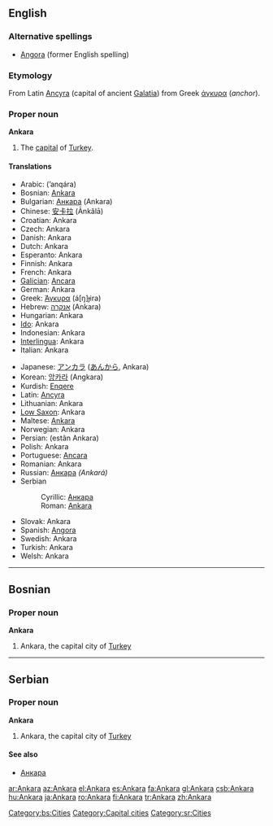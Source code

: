 {{see|ankara}}
{{wikipedia}}
==English==

===Alternative spellings===
*[[Angora]] (former English spelling)

===Etymology===
From Latin [[Ancyra]] (capital of ancient [[Galatia]]) from Greek [[άγκυρα]] (''anchor'').

===Proper noun===
'''Ankara'''

# The [[capital]] of [[Turkey]].

====Translations====
{{top}}
*Arabic: {{ARchar|[[انقرة|أنقرة]]}} (’anqára) {{f}}
*Bosnian: [[Ankara#Bosnian|Ankara]] {{f}}
*Bulgarian: [[Анкара]] (Ankara) {{f}}
*Chinese: [[安卡拉]] (Ānkǎlā)
*Croatian: Ankara
*Czech: Ankara
*Danish: Ankara
*Dutch: Ankara
*Esperanto: Ankara
*Finnish: Ankara
*French: Ankara
*[[Galician]]: [[Ancara]]
*German: Ankara
*Greek: [[Άγκυρα]] (á[ŋ]ɟira) {{f}}
*Hebrew: [[אנקרה]] (Ankara)
*Hungarian: Ankara
*[[Ido]]: Ankara
*Indonesian: Ankara
*[[Interlingua]]: Ankara
*Italian: Ankara {{f}}
{{mid}}
*Japanese: [[アンカラ]] ([[あんから]], Ankara)
*Korean: [[앙카라]] (Angkara)
*Kurdish: [[Enqere]]
*Latin: [[Ancyra]] {{f}}
*Lithuanian: Ankara
*[[Low Saxon]]: Ankara
*Maltese: [[Ankara]]
*Norwegian: Ankara
*Persian: {{FAchar|[[استان آنکارا]]}} (estân Ankara)
*Polish: Ankara {{f}}
*Portuguese: [[Ancara]] {{f}}
*Romanian: Ankara
*Russian: [[Анкара]] ''(Ankará)'' {{f}}
*Serbian
*:Cyrillic: [[Анкара#Serbian|Анкара]] {{f}}
*:Roman: [[Ankara#Serbian|Ankara]] {{f}}
*Slovak: Ankara {{f}}
*Spanish: [[Angora]] {{f}}
*Swedish: Ankara
*Turkish: Ankara
*Welsh: Ankara
{{bottom}}

----

==Bosnian==

===Proper noun===
'''Ankara''' {{f}}

# Ankara, the capital city of [[Turkey]]

[[Category:bs:Cities]]

----

==Serbian==

===Proper noun===
'''Ankara''' {{f}}

# Ankara, the capital city of [[Turkey]]

====See also====
*[[Анкара#Serbian|Анкара]]

[[Category:Capital cities]]
[[Category:sr:Cities]]

[[ar:Ankara]]
[[az:Ankara]]
[[el:Ankara]]
[[es:Ankara]]
[[fa:Ankara]]
[[gl:Ankara]]
[[csb:Ankara]]
[[hu:Ankara]]
[[ja:Ankara]]
[[ro:Ankara]]
[[fi:Ankara]]
[[tr:Ankara]]
[[zh:Ankara]]